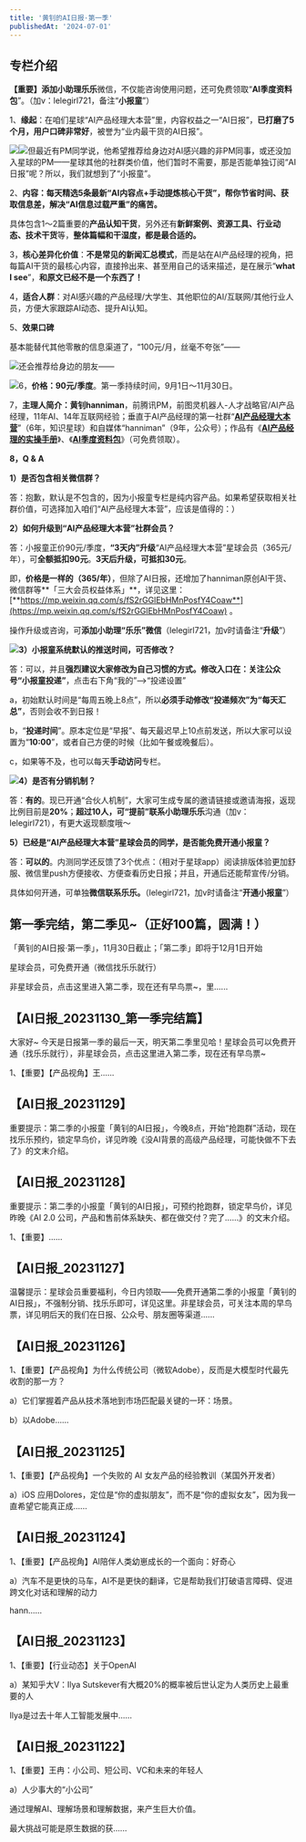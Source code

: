 ```yaml
---
title: '黄钊的AI日报·第一季'
publishedAt: '2024-07-01'
---
```


## 专栏介绍

**【重要】**添加小助理**乐乐**微信，不仅能咨询使用问题，还可免费领取“**AI季度资料包**”。（加v：lelegirl721，备注“**小报童**”）

1、**缘起**：在咱们星球“AI产品经理大本营”里，内容权益之一“AI日报”，**已打磨了5个月，用户口碑非常好**，被誉为“业内最干货的AI日报”。

![](https://static.xiaobot.net/file/2023-08-31/38108/cca0af9608a58d2ae5d84d4df8a27329.jpeg)![](https://static.xiaobot.net/file/2023-08-31/38108/3cb7bcfc425c0da3e188ce53611f6686.jpeg)但最近有PM同学说，他希望推荐给身边对AI感兴趣的非PM同事，或还没加入星球的PM——星球其他的社群类价值，他们暂时不需要，那是否能单独订阅“AI日报”呢？所以，我们就想到了“小报童”。

2、**内容：每天精选5条最新“AI内容点+手动提炼核心干货”，帮你节省时间、获取信息差，解决“AI信息过载严重”的痛苦。**

具体包含1～2篇重要的**产品认知干货**，另外还有**新鲜案例、资源工具、行业动态、技术干货**等，**整体篇幅和干湿度，都是最合适的。**

3，**核心差异化价值**：**不是常见的新闻汇总模式**，而是站在AI产品经理的视角，把每篇AI干货的最核心内容，直接拎出来、甚至用自己的话来描述，是在展示“**what I see**”，**和原文已经不是一个东西了！**

4，**适合人群**：对AI感兴趣的产品经理/大学生、其他职位的AI/互联网/其他行业人员，方便大家跟踪AI动态、提升AI认知。

5、**效果口碑**

基本能替代其他零散的信息渠道了，“100元/月，丝毫不夸张”——

![](https://static.xiaobot.net/file/2023-08-31/38108/4827a5a2429f1f5261717cc66d9ef70f.jpeg)还会推荐给身边的朋友——

![](https://static.xiaobot.net/file/2023-08-31/38108/149719efb2b1f8e071ebc0ec866bf26a.jpeg)6，**价格：90元/季度**。第一季持续时间，9月1日～11月30日。

7，**主理人简介：黄钊hanniman**，前腾讯PM，前图灵机器人-人才战略官/AI产品经理，11年AI、14年互联网经验；垂直于AI产品经理的第一社群“[**AI产品经理大本营**](https://mp.weixin.qq.com/s/fS2rGGlEbHMnPosfY4Coaw)”（6年，知识星球）和自媒体“hanniman”（9年，公众号）；作品有《[**AI产品经理的实操手册**](https://mp.weixin.qq.com/s/VPG6W8AmjF9--jLqgo6DOA)》、《[**AI季度资料包**](https://mp.weixin.qq.com/s/-rbROmJoYpZ1gjVD5aQtvw)》（可免费领取）。

**8，Q & A**

**1）是否包含相关微信群？**

答：抱歉，默认是不包含的，因为小报童专栏是纯内容产品。如果希望获取相关社群价值，可选择加入咱们“AI产品经理大本营”，应该是值得的：）

**2）如何升级到“AI产品经理大本营”社群会员？**

答：小报童正价90元/季度，**“3天内”升级**“AI产品经理大本营”星球会员（365元/年），可**全额抵扣90元**。**3天后升级，可抵扣30元**。

即，**价格是一样的（365/年）**，但除了AI日报，还增加了hanniman原创AI干货、微信群等**「三大会员权益体系」**，详见这里：[**https://mp.weixin.qq.com/s/fS2rGGlEbHMnPosfY4Coaw**](https://mp.weixin.qq.com/s/fS2rGGlEbHMnPosfY4Coaw) 。

操作升级或咨询，可**添加小助理“乐乐”微信**（lelegirl721，加v时请备注“**升级**”）

![](https://static.xiaobot.net/file/2023-09-08/38108/3976df9699dd514913eb1781f1ac2ad0.jpeg)**3）小报童系统默认的推送时间，可否修改？**

答：可以，并且**强烈建议大家修改为自己习惯的方式。**修改入口在：关注**公众号“小报童投递”**，点击右下角“我的”—>“投递设置”

a，初始默认时间是“每周五晚上8点”，所以**必须手动修改“投递频次”为“每天汇总”**，否则会收不到日报！

b，“**投递时间**”。原本定位是“早报”、每天最迟早上10点前发送，所以大家可以设置为“**10:00**”，或者自己方便的时候（比如午餐或晚餐后）。

c，如果等不及，也可以每天**手动访问**专栏。

![](https://static.xiaobot.net/file/2023-09-08/38108/3f3c2f478fb986d8f9d976cc4b760c3b.jpeg)**4）是否有分销机制？**

答：**有的**。现已开通“合伙人机制”，大家可生成专属的邀请链接或邀请海报，返现比例目前是**20%**；**超过10人，可“提前”联系小助理乐乐**沟通（加v：lelegirl721），有更大返现额度哦～

**5）已经是“AI产品经理大本营”星球会员的同学，是否能免费开通小报童？**

答：**可以的**。内测同学还反馈了3个优点：（相对于星球app）阅读排版体验更加舒服、微信里push方便接收、方便查看历史日报；并且，开通后还能帮宣传/分销。

具体如何开通，可单独**微信联系乐乐。**（lelegirl721，加v时请备注“**开通小报童**”）



## 第一季完结，第二季见~（正好100篇，圆满！）
「黄钊的AI日报·第一季」，11月30日截止；「第二季」即将于12月1日开始

星球会员，可免费开通（微信找乐乐就行）

非星球会员，点击这里进入第二季，现在还有早鸟票~，里......

## 【AI日报_20231130_第一季完结篇】
大家好~ 今天是日报第一季的最后一天，明天第二季里见哈！星球会员可以免费开通（找乐乐就行），非星球会员，点击这里进入第二季，现在还有早鸟票~

1、【重要】【产品视角】王......

## 【AI日报_20231129】
重要提示：第二季的小报童「黄钊的AI日报」，今晚8点，开始“抢跑群”活动，现在找乐乐预约，锁定早鸟价，详见昨晚《没AI背景的高级产品经理，可能快做不下去了》的文末介绍。

## 【AI日报_20231128】
重要提示：第二季的小报童「黄钊的AI日报」，可预约抢跑群，锁定早鸟价，详见昨晚《AI 2.0 公司，产品和售前体系缺失、都在做交付？完了……》的文末介绍。

1、【重要】......

## 【AI日报_20231127】
温馨提示：星球会员重要福利，今日内领取——免费开通第二季的小报童「黄钊的AI日报」，不强制分销、找乐乐即可，详见这里。非星球会员，可关注本周的早鸟票，详见明后天的我们在日报、公众号、朋友圈等渠道......

## 【AI日报_20231126】
1、【重要】【产品视角】为什么传统公司（微软Adobe），反而是大模型时代最先收割的那一方？

a）它们掌握着产品从技术落地到市场匹配最关键的一环：场景。

b）以Adobe......

## 【AI日报_20231125】
1、【重要】【产品视角】一个失败的 AI 女友产品的经验教训（某国外开发者）

a）iOS 应用Dolores，定位是“你的虚拟朋友”，而不是“你的虚拟女友”，因为我一直希望它能真正成......

## 【AI日报_20231124】
1、【重要】【产品视角】AI陪伴人类幼崽成长的一个面向：好奇心

a）汽车不是更快的马车，AI不是更快的翻译，它是帮助我们打破语言障碍、促进跨文化对话和理解的动力

hann......

## 【AI日报_20231123】
1、【重要】【行业动态】关于OpenAI

a）某知乎大V：Ilya Sutskever有大概20%的概率被后世认定为人类历史上最重要的人

Ilya是过去十年人工智能发展中......

## 【AI日报_20231122】
1、【重要】王冉：小公司、短公司、VC和未来的年轻人

a）人少事大的“小公司”

通过理解AI、理解场景和理解数据，来产生巨大价值。

最大挑战可能是原生数据的获......

